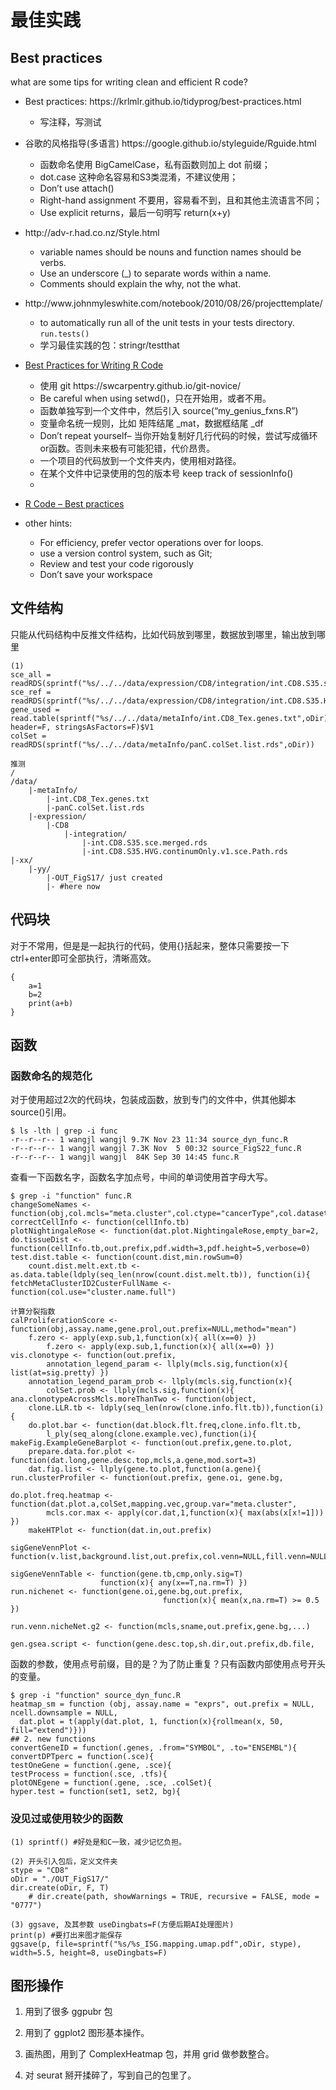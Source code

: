 # 最佳实践


## Best practices

what are some tips for writing clean and efficient R code?

- Best practices: https://krlmlr.github.io/tidyprog/best-practices.html
  * 写注释，写测试
- 谷歌的风格指导(多语言) https://google.github.io/styleguide/Rguide.html
  * 函数命名使用 BigCamelCase，私有函数则加上 dot 前缀；
  * dot.case 这种命名容易和S3类混淆，不建议使用；
  * Don’t use attach()
  * Right-hand assignment 不要用，容易看不到，且和其他主流语言不同；
  * Use explicit returns，最后一句明写 return(x+y)
- http://adv-r.had.co.nz/Style.html
  * variable names should be nouns and function names should be verbs.
  * Use an underscore (_) to separate words within a name.
  * Comments should explain the why, not the what.

- http://www.johnmyleswhite.com/notebook/2010/08/26/projecttemplate/
  * to automatically run all of the unit tests in your tests directory. `run.tests()`
  * 学习最佳实践的包：stringr/testthat

- [Best Practices for Writing R Code](https://swcarpentry.github.io/r-novice-inflammation/06-best-practices-R/)
  * 使用 git https://swcarpentry.github.io/git-novice/
  * Be careful when using setwd()，只在开始用，或者不用。
  * 函数单独写到一个文件中，然后引入  source("my_genius_fxns.R")
  * 变量命名统一规则，比如 矩阵结尾 _mat，数据框结尾 _df
  * Don’t repeat yourself– 当你开始复制好几行代码的时候，尝试写成循环or函数。否则未来极有可能犯错，代价昂贵。
  * 一个项目的代码放到一个文件夹内，使用相对路径。
  * 在某个文件中记录使用的包的版本号  keep track of sessionInfo()
  * 

- [R Code – Best practices](https://www.r-bloggers.com/2018/09/r-code-best-practices/)


- other hints:
  * For efficiency, prefer vector operations over for loops.
  * use a version control system, such as Git;
  * Review and test your code rigorously 
  * Don’t save your workspace
  













## 文件结构

只能从代码结构中反推文件结构，比如代码放到哪里，数据放到哪里，输出放到哪里

```
(1) 
sce_all = readRDS(sprintf("%s/../../data/expression/CD8/integration/int.CD8.S35.sce.merged.rds",oDir))
sce_ref = readRDS(sprintf("%s/../../data/expression/CD8/integration/int.CD8.S35.HVG.continumOnly.v1.sce.Path.rds",oDir))
gene_used = read.table(sprintf("%s/../../data/metaInfo/int.CD8_Tex.genes.txt",oDir), header=F, stringsAsFactors=F)$V1
colSet = readRDS(sprintf("%s/../../data/metaInfo/panC.colSet.list.rds",oDir))

推测
/
/data/
	|-metaInfo/
		|-int.CD8_Tex.genes.txt
		|-panC.colSet.list.rds
	|-expression/
		|-CD8
			|-integration/
				|-int.CD8.S35.sce.merged.rds
				|-int.CD8.S35.HVG.continumOnly.v1.sce.Path.rds
|-xx/
	|-yy/
		|-OUT_FigS17/ just created
		|- #here now
```





## 代码块
对于不常用，但是是一起执行的代码，使用{}括起来，整体只需要按一下ctrl+enter即可全部执行，清晰高效。

```
{
	a=1
	b=2
	print(a+b)
}
```






## 函数

### 函数命名的规范化

对于使用超过2次的代码块，包装成函数，放到专门的文件中，供其他脚本source()引用。


```
$ ls -lth | grep -i func
-r--r--r-- 1 wangjl wangjl 9.7K Nov 23 11:34 source_dyn_func.R
-r--r--r-- 1 wangjl wangjl 7.3K Nov  5 00:32 source_FigS22_func.R
-r--r--r-- 1 wangjl wangjl  84K Sep 30 14:45 func.R
```


查看一下函数名字，函数名字加点号，中间的单词使用首字母大写。

```
$ grep -i "function" func.R
changeSomeNames <- function(obj,col.mcls="meta.cluster",col.ctype="cancerType",col.dataset="dataset")
correctCellInfo <- function(cellInfo.tb)
plotNightingaleRose <- function(dat.plot.NightingaleRose,empty_bar=2,
do.tissueDist <- function(cellInfo.tb,out.prefix,pdf.width=3,pdf.height=5,verbose=0)
test.dist.table <- function(count.dist,min.rowSum=0)
    count.dist.melt.ext.tb <- as.data.table(ldply(seq_len(nrow(count.dist.melt.tb)), function(i){
fetchMetaClusterID2CusterFullName <- function(col.use="cluster.name.full")

计算分裂指数
calProliferationScore <- function(obj,assay.name,gene.prol,out.prefix=NULL,method="mean")
    f.zero <- apply(exp.sub,1,function(x){ all(x==0) })
        f.zero <- apply(exp.sub,1,function(x){ all(x==0) })
vis.clonotype <- function(out.prefix,
        annotation_legend_param <- llply(mcls.sig,function(x){ list(at=sig.pretty) })
    annotation_legend_param_prob <- llply(mcls.sig,function(x){
        colSet.prob <- llply(mcls.sig,function(x){
ana.clonotypeAcrossMcls.moreThanTwo <- function(object,
    clone.LLR.tb <- ldply(seq_len(nrow(clone.info.flt.tb)),function(i){
    do.plot.bar <- function(dat.block.flt.freq,clone.info.flt.tb,
        l_ply(seq_along(clone.example.vec),function(i){
makeFig.ExampleGeneBarplot <- function(out.prefix,gene.to.plot,
    prepare.data.for.plot <- function(dat.long,gene.desc.top,mcls,a.gene,mod.sort=3)
    dat.fig.list <- llply(gene.to.plot,function(a.gene){
run.clusterProfiler <- function(out.prefix, gene.oi, gene.bg,

do.plot.freq.heatmap <- function(dat.plot.a,colSet,mapping.vec,group.var="meta.cluster",
        mcls.cor.max <- apply(cor.dat,1,function(x){ max(abs(x[x!=1])) })
    makeHTPlot <- function(dat.in,out.prefix)

sigGeneVennPlot <- function(v.list,background.list,out.prefix,col.venn=NULL,fill.venn=NULL,venn.alpha=c(1,0.7,0.7))

sigGeneVennTable <- function(gene.tb,cmp,only.sig=T)
					function(x){ any(x==T,na.rm=T) })
run.nichenet <- function(gene.oi,gene.bg,out.prefix,
								  function(x){ mean(x,na.rm=T) >= 0.5 })

run.venn.nicheNet.g2 <- function(mcls,sname,out.prefix,gene.bg,...)

gen.gsea.script <- function(gene.desc.top,sh.dir,out.prefix,db.file,
```


函数的参数，使用点号前缀，目的是？为了防止重复？只有函数内部使用点号开头的变量。
```
$ grep -i "function" source_dyn_func.R
heatmap_sm = function (obj, assay.name = "exprs", out.prefix = NULL, ncell.downsample = NULL, 
  dat.plot = t(apply(dat.plot, 1, function(x){rollmean(x, 50, fill="extend")}))
## 2. new functions
convertGeneID = function(.genes, .from="SYMBOL", .to="ENSEMBL"){
convertDPTperc = function(.sce){
testOneGene = function(.gene, .sce){
testProcess = function(.sce, .tfs){
plotONEgene = function(.gene, .sce, .colSet){
hyper.test = function(set1, set2, bg){
```


### 没见过或使用较少的函数

```
(1) sprintf() #好处是和C一致，减少记忆负担。

(2) 开头引入包后，定义文件夹
stype = "CD8"
oDir = "./OUT_FigS17/"
dir.create(oDir, F, T)
	# dir.create(path, showWarnings = TRUE, recursive = FALSE, mode = "0777")

(3) ggsave, 及其参数 useDingbats=F(方便后期AI处理图片)
print(p) #要打出来图才能保存
ggsave(p, file=sprintf("%s/%s_ISG.mapping.umap.pdf",oDir, stype), width=5.5, height=8, useDingbats=F)
```











## 图形操作

1. 用到了很多 ggpubr 包

2. 用到了 ggplot2 图形基本操作。

3. 画热图，用到了 ComplexHeatmap 包，并用 grid 做参数整合。

4. 对 seurat 掰开揉碎了，写到自己的包里了。


